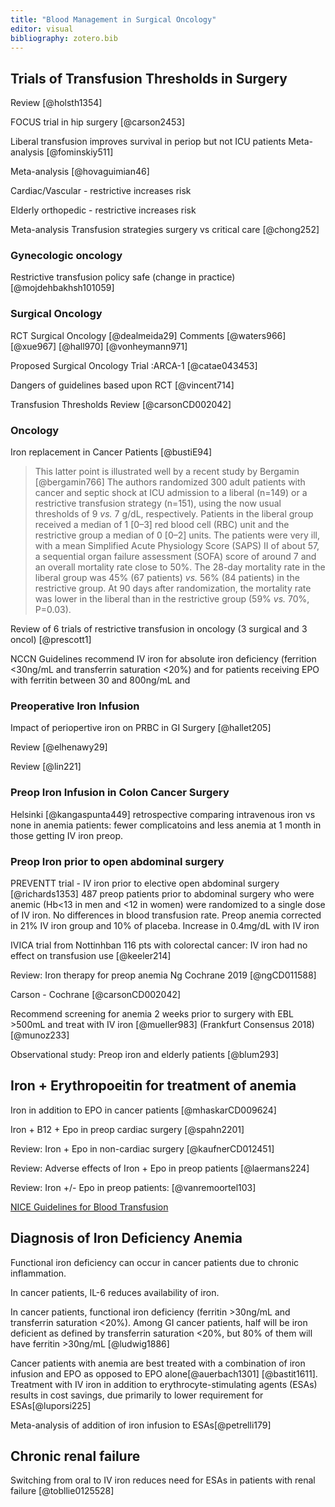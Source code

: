 ```yaml
---
title: "Blood Management in Surgical Oncology"
editor: visual
bibliography: zotero.bib
---
```


## Trials of Transfusion Thresholds in Surgery

Review [@holsth1354]

FOCUS trial in hip surgery [@carson2453]

Liberal transfusion improves survival in periop but not ICU patients Meta-analysis [@fominskiy511]

Meta-analysis [@hovaguimian46]

Cardiac/Vascular - restrictive increases risk

Elderly orthopedic - restrictive increases risk

Meta-analysis Transfusion strategies surgery vs critical care [@chong252]

### Gynecologic oncology

Restrictive transfusion policy safe (change in practice) [@mojdehbakhsh101059]

### Surgical Oncology

RCT Surgical Oncology [@dealmeida29] Comments [@waters966] [@xue967] [@hall970] [@vonheymann971]

Proposed Surgical Oncology Trial :ARCA-1 [@catae043453]

Dangers of guidelines based upon RCT [@vincent714]

Transfusion Thresholds Review [@carsonCD002042]

### Oncology

Iron replacement in Cancer Patients [@bustiE94]

>This latter point is illustrated well by a recent study by Bergamin [@bergamin766] The authors randomized 300 adult patients with cancer and septic shock at ICU admission to a liberal (n=149) or a restrictive transfusion strategy (n=151), using the now usual thresholds of 9 *vs.* 7 g/dL, respectively. Patients in the liberal group received a median of 1 \[0--3\] red blood cell (RBC) unit and the restrictive group a median of 0
\[0--2\] units. The patients were very ill, with a mean Simplified Acute Physiology Score (SAPS) II of about 57, a sequential organ failure assessment (SOFA) score of around 7 and an overall mortality rate close to 50%. The 28-day mortality rate in the liberal group was 45% (67 patients) *vs.* 56% (84 patients) in the restrictive group. At 90 days after randomization, the mortality rate was lower in the liberal than in the restrictive group (59% *vs.* 70%, P=0.03).

Review of 6 trials of restrictive transfusion in oncology (3 surgical and 3 oncol) [@prescott1]

NCCN Guidelines recommend IV iron for absolute iron deficiency (ferrition <30ng/mL and transferrin saturation <20%) and for patients receiving EPO with ferritin between 30 and 800ng/mL and 

### Preoperative Iron Infusion

Impact of periopertive iron on PRBC in GI Surgery [@hallet205]

Review [@elhenawy29]

Review [@lin221]

### Preop Iron Infusion in Colon Cancer Surgery

Helsinki [@kangaspunta449] retrospective comparing intravenous iron vs none in anemia patients: fewer complicatoins and less anemia at 1 month in those getting IV iron preop.

### Preop Iron prior to open abdominal surgery

PREVENTT trial - IV iron prior to elective open abdominal surgery [@richards1353] 487 preop patients prior to abdominal surgery who were anemic (Hb\<13 in men and \<12 in women) were randomized to a single dose of IV iron. No differences in blood transfusion rate. Preop anemia corrected in 21% IV iron group and 10% of placeba. Increase in 0.4mg/dL with IV iron

IVICA trial from Nottinhban 116 pts with colorectal cancer: IV iron had no effect on transfusion use [@keeler214]

Review: Iron therapy for preop anemia Ng Cochrane 2019 [@ngCD011588]

Carson - Cochrane [@carsonCD002042]

Recommend screening for anemia 2 weeks prior to surgery with EBL \>500mL and treat with IV iron [@mueller983] (Frankfurt Consensus 2018) [@munoz233]

Observational study: Preop iron and elderly patients [@blum293]

## Iron + Erythropoeitin for treatment of anemia

Iron in addition to EPO in cancer patients [@mhaskarCD009624]

Iron + B12 + Epo in preop cardiac surgery [@spahn2201]

Review: Iron + Epo in non-cardiac surgery [@kaufnerCD012451]

Review: Adverse effects of Iron + Epo in preop patients [@laermans224]

Review: Iron +/- Epo in preop patients: [@vanremoortel103]

[NICE Guidelines for Blood Transfusion](https://www.nice.org.uk/guidance/NG24)

## Diagnosis of Iron Deficiency Anemia

Functional iron deficiency can occur in cancer patients due to chronic inflammation.

In cancer patients, IL-6 reduces availability of iron.

In cancer patients, functional iron deficiency (ferritin >30ng/mL and transferrin saturation <20%). Among GI cancer patients, half will be iron deficient as defined by transferrin saturation <20%, but 80% of them will have ferritin >30ng/mL [@ludwig1886]

Cancer patients with anemia are best treated with a combination of iron infusion and EPO as opposed to EPO alone[@auerbach1301] [@bastit1611]. Treatment with IV iron in addition to erythrocyte-stimulating agents (ESAs) results in cost savings, due primarily to lower requirement for ESAs[@luporsi225]

Meta-analysis of addition of iron infusion to ESAs[@petrelli179]

## Chronic renal failure

Switching from oral to IV iron reduces need for ESAs in patients with renal failure [@tobllie0125528]
